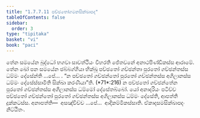 ```yaml
---
title: "1.7.7.11 පච්ඡතෝගමනසික්ඛාපද"
tableOfContents: false
sidebar:
  order: 3
type: "tipitaka"
basket: "vi"
book: "paci"
---
```



<DynamicBreadcrumb />

<Division number="649" book="paci">

<Paragraph number="2062" book="paci">
තේන සමයේන බුද්ධෝ භගවා සාවත්ථියං විහරති ජේතවනේ අනාථපිණ්ඩිකස්ස ආරාමේ. තේන ඛෝ පන සමයේන ඡබ්බග්ගියා භික්ඛූ පච්ඡතෝ ගච්ඡන්තා පුරතෝ ගච්ඡන්තස්ස ධම්මං දේසේන්ති …පේ… .
</Paragraph>

<Paragraph number="2063" book="paci">
<Emphasis>“න පච්ඡතෝ ගච්ඡන්තෝ පුරතෝ ගච්ඡන්තස්ස අගිලානස්ස ධම්මං දේසේස්සාමීති සික්ඛා කරණීයා”</Emphasis>ති. (*71*:<Emphasis>216</Emphasis>)
</Paragraph>

<Paragraph number="2064" book="paci">
න පච්ඡතෝ ගච්ඡන්තේන පුරතෝ ගච්ඡන්තස්ස අගිලානස්ස ධම්මෝ දේසේතබ්බෝ. යෝ අනාදරියං පටිච්ච පච්ඡතෝ ගච්ඡන්තෝ පුරතෝ ගච්ඡන්තස්ස අගිලානස්ස ධම්මං දේසේති, ආපත්ති දුක්කටස්ස.
</Paragraph>

<Paragraph number="2065" book="paci">
අනාපත්ති—  අසඤ්චිච්ච …පේ…  ආදිකම්මිකස්සාති.

</Paragraph>
</Division>

<Paragraph number="2066" type="center" book="paci">
ඒකාදසමසික්ඛාපදං නිට්ඨිතං.
</Paragraph>